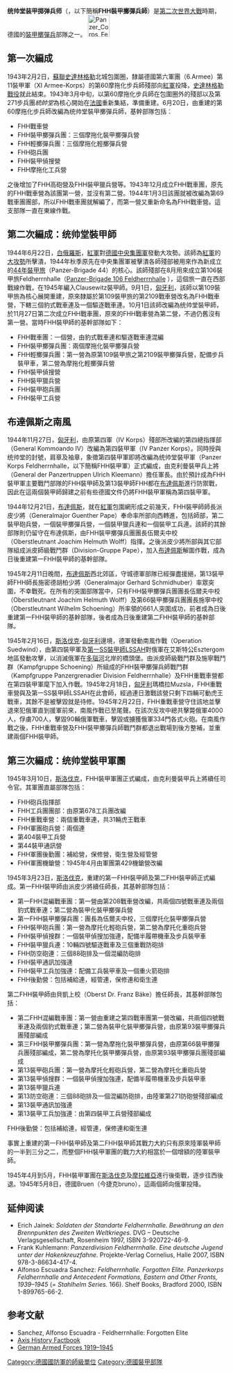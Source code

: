 '''统帅堂装甲掷弹兵师'''（{{lang-de|Panzergrenadier Division Feldherrnhalle}}，以下簡稱'''FHH裝甲擲彈兵師'''）是[[第二次世界大戰|第二次世界大戰]]時期，德國的[[裝甲擲彈兵|裝甲擲彈兵]]部隊之一。
[[File:Panzer_Corps_Feldherrnhalle_insignia.svg|50px]]

== 第一次編成 ==
1943年2月2日，[[蘇聯|蘇聯]][[史達林格勒|史達林格勒]]北城包圍圈，隸屬德國第六軍團（6.Armee）第11裝甲軍（XI Armee-Korps）的第60摩拖化步兵師殘部向[[紅軍|紅軍]]投降，[[史達林格勒戰役|史達林格勒戰役]]就此結束。1943年3月中旬，以第60摩拖化步兵師在包圍圈外的殘部以及第271步兵團''統帥堂''為核心開始在[[法國|法國]]重新集結，準備重建。6月20日，由重建的第60摩拖化步兵師改編為统帅堂裝甲擲彈兵師，基幹部隊包括：

*FHH戰車營
*FHH裝甲擲彈兵團：三個摩拖化裝甲擲彈兵營
*FHH輕擲彈兵團：三個摩拖化輕擲彈兵營
*FHH砲兵團
*FHH裝甲偵搜營
*FHH摩拖化工兵營

之後增加了FHH高砲營及FHH裝甲獵兵營等。1943年12月成立FHH戰車團，原先的FHH戰車營為該團第一營，並沒有第二營。1944年1月3日該團就被改編為第69戰車團團部，所以FHH戰車團就解編了，而第一營又重新命名為FHH戰車營。這支部隊一直在東線作戰。

== 第二次編成：统帅堂裝甲師 ==
1944年6月22日，[[白俄羅斯|白俄羅斯]]，[[紅軍|紅軍]]對[[德國中央集團軍|德國中央集團軍]]發動大攻勢。該師為[[紅軍|紅軍]]的[[巴格拉基昂行動|大攻勢]]所擊潰，1944年秋季原先在中央集團軍被擊潰各師殘部被用來作為新成立的[[44年裝甲旅|44年裝甲旅]]（Panzer-Brigade 44）的核心。該師殘部在8月用來成立第106裝甲旅Feldherrnhalle（[http://de.wikipedia.org/wiki/Panzerbrigade_106_Feldherrnhalle Panzer-Brigade 106 Feldherrnhalle] {{Wayback|url=http://de.wikipedia.org/wiki/Panzerbrigade_106_Feldherrnhalle |date=20050803023723 }}），這個旅一直在西部戰線作戰，在1945年編入Clausewitz裝甲師。9月1日，[[匈牙利|匈牙利]]，該師以第109裝甲旅為核心展開重建，原來隸屬於第109裝甲旅的第2109戰車營改名為FHH戰車營，下轄三個豹式戰車連及一個驅逐戰車連。10月1日該師改編為统帅堂裝甲師，於11月27日第二次成立FHH戰車團，原來的FHH戰車營為第二營，不過仍舊沒有第一營。當時FHH裝甲師的基幹部隊如下：

*FHH戰車團：一個營，由豹式戰車連和驅逐戰車連混編
*FHH裝甲擲彈兵團：兩個摩拖化裝甲擲彈兵營
*FHH輕擲彈兵團：第一營為原第109裝甲旅之第2109裝甲擲彈兵營，配備步兵裝甲車，第二營為摩拖化輕擲彈兵營
*FHH裝甲偵搜營
*FHH裝甲獵兵營
*FHH裝甲砲兵團
*FHH裝甲工兵營

== 布達佩斯之南風 ==
1944年11月27日，[[匈牙利|匈牙利]]，由原第四軍（IV Korps）殘部所改編的第四總指揮部（General Kommoando IV）改編為第四裝甲軍（IV Panzer Korps）。同時授與统帅堂的封號，肩章及袖章，象徵第四裝甲軍即將改編為统帅堂裝甲軍（Panzer Korps Feldherrnhalle，以下簡稱FHH裝甲軍）正式編成，由克利曼裝甲兵上將（General der Panzertruppen Ulrich Kleemann）擔任軍長。由於預計成為FHH裝甲軍主要戰鬥部隊的FHH裝甲師及第13裝甲師FHH都在[[布達佩斯|布達佩斯]]進行防禦戰，因此在這兩個裝甲師歸建之前有些德國文件仍將FHH裝甲軍稱為第四裝甲軍。

1944年12月21日，[[布達佩斯|布達佩斯]]，就在[[紅軍|紅軍]]包圍網形成之前幾天，FHH裝甲師師長派皮少將（Generalmajor Guenther Pape）奉命率所部向西轉進，包括師部，第二裝甲砲兵營，一個裝甲擲彈兵營，一個裝甲獵兵連和一個裝甲工兵連。該師的其餘部隊則仍留守在布達佩斯，由FHH裝甲擲彈兵團團長伍爾夫中校（Oberstleutnant Joachim Helmuth Wolff）指揮。之後派皮少將所部與其它部隊組成派皮師級戰鬥群（Division-Gruppe Pape），加入[[布達佩斯|布達佩斯]]解圍作戰，成為日後重建第一FHH裝甲師的基幹部隊。

1945年2月11日晚間，[[布達佩斯|布達佩斯]]西北郊區，守城德軍部隊已經彈盡援絕，第13裝甲師FHH師長施密德胡柏少將（Generalmajor Gerhard Schmidhuber）率眾突圍，不幸戰死。在所有的突圍部隊當中，只有FHH裝甲擲彈兵團團長伍爾夫中校（Oberstleutnant Joachim Helmuth Wolff）及第66裝甲擲彈兵團團長施寧中校（Oberstleutnant Wilhelm Schoening）所率領的661人突圍成功，前者成為日後重建第一FHH裝甲師的基幹部隊，後者成為日後重建第二FHH裝甲師的基幹部隊。

1945年2月16日，[[斯洛伐克|斯洛伐克]]-[[匈牙利|匈牙利]]邊境，德軍發動南風作戰（Operation Suedwind），由第四裝甲軍及[[親衛隊第1師|第一SS裝甲師]]LSSAH對俄軍在艾斯特公Esztergom地區發動攻擊，以消滅俄軍在[[多瑙河|多瑙河]]北岸的橋頭堡。由派皮師級戰鬥群及施寧戰鬥群（Kampfgruppe Schoening）所組成的FHH裝甲擲彈兵師戰鬥群（Kampfgruppe Panzergrenadier Division Feldherrnhalle）及FHH重戰車營都在第四裝甲軍麾下加入作戰。1945年2月18日，[[匈牙利|匈牙利]]瑪橋拉Muzsla，FHH重戰車營與及第一SS裝甲師LSSAH在此會師，經過連日激戰該營只剩下四輛可動虎王戰車，其餘不是被擊毀就是待修。1945年2月22日，FHH重戰車營守住該地並擊退來犯俄軍直到援軍前來，南風作戰已至尾聲。在該次反攻中總共擊斃俄軍4000人，俘虜700人，擊毀90輛俄軍戰車，擊毀或擄獲俄軍334門各式火砲。在南風作戰之後，FHH重戰車營及FHH裝甲擲彈兵師戰鬥群都退出戰場到後方整補，並重建兩個FHH裝甲師。

== 第三次編成：统帅堂裝甲軍團 ==
1945年3月10日，[[斯洛伐克|斯洛伐克]]，FHH裝甲軍團正式編成，由克利曼裝甲兵上將續任司令官。其軍團直屬部隊包括：

*FHH砲兵指揮部
*FHH工兵團團部：由原第678工兵團改編
*FHH重戰車營：兩個重戰車連，共31輛虎王戰車
*FHH軍團砲兵營：兩個連
*第404裝甲工兵營
*第44裝甲通訊營
*FHH軍團後勤團：補給營，保修營，衛生營及經管營
*FHH軍團機鎗營：1945年4月由軍團第429機鎗營改編

1945年3月23日，[[斯洛伐克|斯洛伐克]]，重建的第一FHH裝甲師及第二FHH裝甲師正式編成。第一FHH裝甲師由派皮少將續任師長，其基幹部隊包括：

*第一FHH混編戰車團：第一營由第208戰車營改編，共兩個四號戰車連及兩個豹式戰車連；第二營為裝甲化裝甲擲彈兵營
*第一FHH裝甲擲彈兵團：團長為伍爾夫中校，三個摩托化裝甲擲彈兵營
*FHH裝甲砲兵團：第一營為摩托化輕砲兵營，第二營為摩托化重砲兵營
*FHH裝甲偵搜群：一個裝甲偵搜加強連，配備半履帶機車及步兵裝甲車
*FHH裝甲獵兵連：10輛四號驅逐戰車及三個重戰防砲排
*FHH防空砲連：三個88砲排及一個混編防砲排
*FHH裝甲通訊加強連
*FHH裝甲工兵加強連：配備工兵裝甲車及一個重火箭砲排
*FHH後勤營：包括補給連，經管連，保修連和衛生連


第二FHH裝甲師由貝凱上校（Oberst Dr. Franz Bäke）擔任師長，其基幹部隊包括：

*第二FHH混編戰車團：第一營由重建之第四戰車團第一營改編，共兩個四號戰車連及兩個豹式戰車連；第二營為裝甲化裝甲擲彈兵營，由原第93裝甲擲彈兵團殘部編成
*第三FHH裝甲擲彈兵團：第一營為摩拖化裝甲擲彈兵營，由原第66裝甲擲彈兵團殘部編成，第二營為摩托化裝甲擲彈兵營，由原第93裝甲擲彈兵團殘部編成
*第13裝甲砲兵團：第一營為摩托化輕砲兵營，第二營為摩托化重砲兵營
*第13裝甲偵搜群：一個裝甲偵搜加強連，配備半履帶機車及步兵裝甲車
*第13裝甲獵兵連
*第13防空砲連：三個88砲排及一個混編防砲排，由陸軍第271防砲營殘部編成
*第13裝甲通訊加強連
*第13裝甲工兵加強連：由第四裝甲工兵營殘部編成
FHH後勤營：包括補給連，經管連，保修連和衛生連


事實上重建的第一FHH裝甲師及第二FHH裝甲師其戰力大約只有原來陸軍裝甲師的一半到三分之二，而整個FHH裝甲軍團的戰力大約相當於一個增額的陸軍裝甲師。

1945年4月到5月，FHH裝甲軍團在[[斯洛伐克|斯洛伐克]]及[[摩拉維亞|摩拉維亞]]進行後衛戰，逐步往西後退。1945年5月8日，德國Bruen（今捷克bruno），這兩個師向俄軍投降。

== 延伸阅读 ==
* Erich Jainek: ''Soldaten der Standarte Feldherrnhalle. Bewährung an den Brennpunkten des Zweiten Weltkrieges.'' DVG – Deutsche Verlagsgesellschaft, Rosenheim 1997, ISBN 3-920722-46-9.
* Frank Kuhlemann: ''Panzerdivision Feldherrnhalle. Eine deutsche Jugend unter der Hakenkreuzfahne.'' Projekte-Verlag Cornelius, Halle 2007, ISBN 978-3-86634-417-4.
* Alfonso Escuadra Sanchez: ''Feldherrnhalle. Forgotten Elite. Panzerkorps Feldherrnhalle and Antecedent Formations, Eastern and Other Fronts, 1939–1945'' (= ''Stahlhelm Series.'' 166). Shelf Books, Bradford 2000, ISBN 1-899765-66-2.

==参考文献==
* Sanchez, Alfonso Escuadra  - Feldherrnhalle: Forgotten Elite
* [http://www.axishistory.com Axis History Factbook] {{Wayback|url=http://www.axishistory.com/ |date=20061123083230 }}
* [http://www.feldgrau.com German Armed Forces 1919–1945] {{WebCite|url=https://www.webcitation.org/66z6BWpNd?url=http://www.feldgrau.com/ |date=20120417053322 |dateformat=iso }}

{{德國國防軍裝甲師}}

[[Category:德國國防軍的師級單位|Category:德國國防軍的師級單位]]
[[Category:德國裝甲部隊|Category:德國裝甲部隊]]